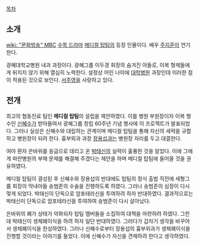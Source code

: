 [[목차]]
== 소개 ==
[[wiki: "문화방송" MBC]] [[수목 드라마]] [[메디컬 탑팀]]의 등장 인물이다. 배우 [[주지훈]]이 연기한다.

광혜대학교병원 내과 과장이다. 광혜그룹 이두경 회장의 숨겨진 아들로, 이복 형제들에게 뒤지지 않기 위해 열심히 노력한다. 설정상 어린 나이에 [[대학병원]] 과장인데 이러한 점이 적용된 것으로 보인다. [[서주영(메디컬 탑팀)|서주영]]을 사랑하고 있다.

== 전개 ==
최고의 협동진료 팀인 '''메디컬 탑팀'''의 설립을 제안하였다. 이를 병원 부원장이자 이복 형수인 [[신혜수]]가 받아들여서 광혜그룹 창립 60주년 기념 행사에 이 프로젝트가 발표되었다. 그러나 실상은 신혜수와 대립하는 관계이며 메디컬 탑팀을 통해 자신의 세력을 규합하고 병원장이 되려 한다. 흉부외과 과장 [[장용섭]]과는 병원장 자리를 두고 대결한다.

여아 환자 은바위를 응급으로 데리고 온 [[박태신]]의 실력이 훌륭한 것을 알았다. 이에 그에게 파란병원의 부채 문제를 해결해 주겠다는 제안을 하며 메디컬 탑팀에 들어올 것을 권유하였다.

메디컬 탑팀이 결성된 후 신혜수와 장용섭의 반대에도 탑팀의 정식 출범 직전에 세형그룹 회장의 막내아들 송범준의 수술을 진행하도록 하였다. 그러나 송범준의 심장이 다시 멎게 되었다. 박태신이 단독으로 암포테라신을 투여하려 하자 반대하였다. 결과적으로는 박태신이 단독으로 암포테라신을 투여하여 송범준이 다시 살아났다.

은바위의 폐가 상태가 악화되자 탑팀 멤버들을 소집하여 대책을 마련하려 하였다. 그런데 박태신이 생체폐이식을 하려 하자 일단 반대하였다. 그러다가 갑자기 생각을 바꾸어서 생체폐이식을 찬성하였다. 그러나 신혜수로부터 장용섭의 흉부외과가 생체폐이식을 진행할 것이라는 이야기를 들었다. 이에 신혜수가 자신을 견제하려 한다고 생각하였다.

